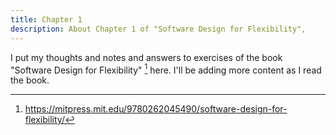```yaml
---
title: Chapter 1
description: About Chapter 1 of "Software Design for Flexibility", 
---
```


I put my thoughts and notes and answers to exercises of the book "Software
Design for Flexibility" [^sdf] here. I'll be adding more content as I read the
book.

[^sdf]: https://mitpress.mit.edu/9780262045490/software-design-for-flexibility/

